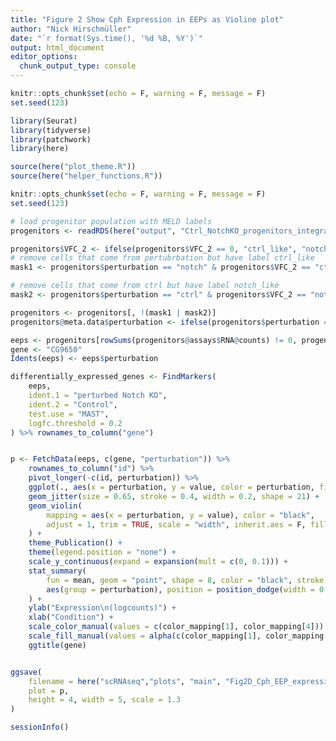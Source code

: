 ```yaml
---
title: "Figure 2 Show Cph Expression in EEPs as Violine plot"
author: "Nick Hirschmüller"
date: "`r format(Sys.time(), '%d %B, %Y')`"
output: html_document
editor_options: 
  chunk_output_type: console
---
```


```r
knitr::opts_chunk$set(echo = F, warning = F, message = F)
set.seed(123)
```


```r
library(Seurat)
library(tidyverse)
library(patchwork)
library(here)

source(here("plot_theme.R"))
source(here("helper_functions.R"))
```


```r
knitr::opts_chunk$set(echo = F, warning = F, message = F)
set.seed(123)
```



```r
# load progenitor population with MELD labels
progenitors <- readRDS(here("output", "Ctrl_NotchKO_progenitors_integrated_meld.rds"))

progenitors$VFC_2 <- ifelse(progenitors$VFC_2 == 0, "ctrl_like", "notch_like")
# remove cells that come from pertubrbation but have label ctrl_like
mask1 <- progenitors$perturbation == "notch" & progenitors$VFC_2 == "ctrl_like"

# remove cells that come from ctrl but have label notch_like
mask2 <- progenitors$perturbation == "ctrl" & progenitors$VFC_2 == "notch_like"

progenitors <- progenitors[, !(mask1 | mask2)]
progenitors@meta.data$perturbation <- ifelse(progenitors$perturbation == "ctrl", "Control", "perturbed Notch KO")

eeps <- progenitors[rowSums(progenitors@assays$RNA@counts) != 0, progenitors$high_res_annotation == "EEP"]
gene <- "CG9650"
Idents(eeps) <- eeps$perturbation

differentially_expressed_genes <- FindMarkers(
    eeps,
    ident.1 = "perturbed Notch KO",
    ident.2 = "Control",
    test.use = "MAST",
    logfc.threshold = 0.2
) %>% rownames_to_column("gene")


p <- FetchData(eeps, c(gene, "perturbation")) %>%
    rownames_to_column("id") %>%
    pivot_longer(-c(id, perturbation)) %>%
    ggplot(., aes(x = perturbation, y = value, color = perturbation, fill = perturbation)) +
    geom_jitter(size = 0.65, stroke = 0.4, width = 0.2, shape = 21) +
    geom_violin(
        mapping = aes(x = perturbation, y = value), color = "black",
        adjust = 1, trim = TRUE, scale = "width", inherit.aes = F, fill = NA, width = 0.4 # adjust width so the violine does not stick out too much
    ) +
    theme_Publication() +
    theme(legend.position = "none") +
    scale_y_continuous(expand = expansion(mult = c(0, 0.1))) +
    stat_summary(
        fun = mean, geom = "point", shape = 8, color = "black", stroke = 0.85, show.legend = F,
        aes(group = perturbation), position = position_dodge(width = 0.9)
    ) +
    ylab("Expression\n(logcounts)") +
    xlab("Condition") +
    scale_color_manual(values = c(color_mapping[1], color_mapping[4])) +
    scale_fill_manual(values = alpha(c(color_mapping[1], color_mapping[4]), 0.3)) +
    ggtitle(gene) 


ggsave(
    filename = here("scRNAseq","plots", "main", "Fig2D_Cph_EEP_expression.pdf"),
    plot = p,
    height = 4, width = 5, scale = 1.3
)
```

```r
sessionInfo()
```


